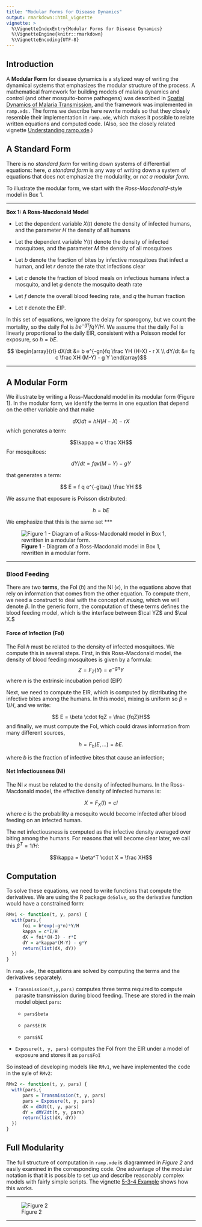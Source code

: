 ```yaml
---
title: "Modular Forms for Disease Dynamics"
output: rmarkdown::html_vignette
vignette: >
  %\VignetteIndexEntry{Modular Forms for Disease Dynamics}
  %\VignetteEngine{knitr::rmarkdown}
  %\VignetteEncoding{UTF-8}
---
```


## Introduction


A **Modular Form** for disease dynamics is a stylized way of writing the dynamical systems that emphasizes the modular structure of the process. A mathematical framework for building models of malaria dynamics and control (and other mosquito-borne pathogens) was described in [Spatial Dynamics of Malaria Transmission](https://journals.plos.org/ploscompbiol/article?id=10.1371/journal.pcbi.1010684){target="_blank"}, and the framework was implemented in `ramp.xds.` The forms we describe here rewrite models so that they closely resemble their implementation in `ramp.xde`, which makes it possible to relate written equations and computed code. (Also, see the closely related vignette 
[Understanding ramp.xde](Understanding_ramp.xde.html){target="_blank"}.)

## A Standard Form

There is no *standard form* for writing down systems of differential equations: here, *a standard form* 
is any way of writing down a system of equations that does not emphasize the modularity, or *not a modular form.* 

To illustrate the modular form, we start with the *Ross-Macdonald*-style model in Box 1.  

*** 

**Box 1: A Ross-Macdonald Model** 

+ Let the dependent variable $X(t)$ denote the density of infected humans, and the parameter $H$ the density of all humans

+ Let the dependent variable $Y(t)$ denote the density of infected mosquitoes, and the parameter $M$ the density of all mosquitoes 

+ Let $b$ denote the fraction of bites by infective mosquitoes that infect a human, and let $r$ denote the rate that infections clear 

+ Let $c$ denote the fraction of blood meals on infectious humans infect a mosquito, and let $g$ denote the mosquito death rate 

+ Let $f$ denote the overall blood feeding rate, and $q$ the human fraction 

+ Let $\tau$ denote the EIP. 

In this set of equations, we ignore the delay for sporogony, but we count the mortality, so the daily FoI is $b e^{-g \tau} fqY/H.$ We assume that the daily FoI is linearly proportional to the daily EIR, consistent with a Poisson model for exposure, so $h = bE.$

$$ \begin{array}{rl}
dX/dt &= b e^{-gn}fq \frac YH (H-X) - r X \\
dY/dt &= fq c \frac XH (M-Y) - g Y
\end{array}$$

*** 

## A Modular Form

We illustrate by writing a Ross-Macdonald model in its modular form (Figure 1). In the modular form, we identify the terms in one equation that depend on the other variable and that make 

$$ 
dX/dt = h H (H-X) - r X
$$
which generates a term: 

$$\kappa = c \frac XH$$ 
For mosquitoes: 

$$
dY/dt = fq\kappa (M-Y) - g Y
$$


that generates a term:

$$ E = f q e^{-g\tau} \frac YH $$

We assume that exposure is Poisson distributed: 

$$ h = b E$$  

We emphasize that this is the same set
*** 

![**Figure 1** - Diagram of a Ross-Macdonald model in Box 1, rewritten in a modular form.](RossMacdonald3b.png)

*** 

### Blood Feeding 

There are two **terms,** the FoI ($h$) and the NI ($\kappa$), in the equations above that rely on information that comes from the other equation. To compute them, we need a construct to deal with the concept of *mixing,* which we will denote $\beta$. In the generic form, the computation of these terms defines the blood feeding model, which is the interface between $\cal YZ$ and $\cal X.$

#### Force of Infection (FoI)

The FoI $h$ must be related to the density of infected mosquitoes. We compute this in several steps. First, in this Ross-Macdonald model, the density of blood feeding mosquitoes is given by a formula: 
$$Z = F_Z(Y) = e^{-gn} Y$$ 
where $n$ is the extrinsic incubation period (EIP) 

Next, we need to compute the EIR, which is computed by distributing the infective bites among the humans. In this model, mixing is uniform so $\beta = 1/H$, and we write: 

$$ E = \beta \cdot fqZ = \frac {fqZ}H$$
and finally, we must compute the FoI, which could draws information from many different sources,  

$$ h = F_h(E, ...) = b E.$$ 

where $b$ is the fraction of infective bites that cause an infection; 

#### Net Infectiousness (NI) 

The NI $\kappa$ must be related to the density of infected humans. In the Ross-Macdonald model, the effective density of infected humans is: 

$$X = F_X(I) = cI$$ 
where $c$ is the probability a mosquito would become infected after blood feeding on an infected human. 

The net infectiousness is computed as the infective density averaged over biting among the humans. For reasons that will become clear later, we call this $\beta^T = 1/H$: 

$$\kappa =  \beta^T \cdot X = \frac XH$$


## Computation

To solve these equations, we need to write functions that compute the derivatives. We are using the R package `deSolve`, so the derivative function would have a constrained form:  

```r
RMv1 <- function(t, y, pars) {
  with(pars,{
      foi = b*exp(-g*n)*Y/H
      kappa = c*I/H
      dX = foi*(H-I) - r*I
      dY = a*kappa*(M-Y) - g*Y 
      return(list(dX, dY))
  })
}
```

In `ramp.xde,` the equations are solved by computing the terms and the derivatives separately. 

+ `Transmission(t,y,pars)` computes three terms required to compute parasite transmission during blood feeding. These are stored in the main model object `pars`:

    - `pars$beta`
    
    - `pars$EIR`
    
    - `pars$NI`

+ `Exposure(t, y, pars)` computes the FoI from the EIR under a model of exposure and stores it as `pars$FoI` 

So instead of developing models like `RMv1`, we have implemented the code in the syle of `RMv2`:

```r
RMv2 <- function(t, y, pars) {
  with(pars,{
      pars = Transmission(t, y, pars)
      pars = Exposure(t, y, pars)
      dX = dXdt(t, y, pars) 
      dY = dMYZdt(t, y, pars) 
      return(list(dX, dY))
  })
}
```

## Full Modularity

The full structure of computation in `ramp.xde` is diagrammed in *Figure 2* and easily examined in the corresponding code. One advantage of the modular notation is that it is possible to set up and describe reasonably complex models with fairly simple scripts. The vignette [5-3-4 Example](ex_534.html) shows how this works. 

***

![Figure 2](RossMacdonald4.png)

***

